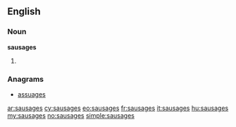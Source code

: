 ==English==

===Noun===
'''sausages'''

# {{plural of|[[sausage]]}}

===Anagrams===
* [[assuages#English|assuages]]

[[ar:sausages]]
[[cy:sausages]]
[[eo:sausages]]
[[fr:sausages]]
[[it:sausages]]
[[hu:sausages]]
[[my:sausages]]
[[no:sausages]]
[[simple:sausages]]